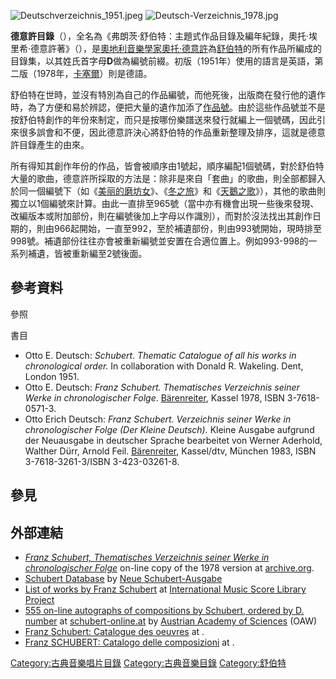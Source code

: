[[File:Deutschverzeichnis_1951.jpeg|thumb]]
[[File:Deutsch-Verzeichnis_1978.jpg|thumb]]

'''德意許目錄'''（{{lang-de|'''Deutsch-Verzeichnis'''}}），全名為《弗朗茨·舒伯特：主題式作品目錄及編年紀錄，奧托·埃里希·德意許著》（{{lang-de|''Franz Schubert: thematisches Verzeichnis seiner Werke in chronologischer Folge von Otto Erich Deutsch''}}），是[[奧地利|奧地利]][[音樂學家|音樂學家]][[奧托·埃里希·多伊奇|奧托·德意許]]為[[舒伯特|舒伯特]]的所有作品所編成的目錄集，以其姓氏首字母'''D'''做為編號前綴。初版（1951年）使用的語言是英語，第二版（1978年，[[卡塞爾市|卡塞爾]]）則是德語。

舒伯特在世時，並沒有特別為自己的作品編號，而他死後，出版商在發行他的遺作時，為了方便和易於辨認，便把大量的遺作加添了[[作品號|作品號]]。由於這些作品號並不是按舒伯特創作的年份來制定，而只是按哪份樂譜送來發行就編上一個號碼，因此引來很多誤會和不便，因此德意許決心將舒伯特的作品重新整理及排序，這就是德意許目錄產生的由來。

所有得知其創作年份的作品，皆會被順序由1號起，順序編配1個號碼，對於舒伯特大量的歌曲，德意許所採取的方法是：除非是來自「套曲」的歌曲，則全部都歸入於同一個編號下（如《[[美丽的磨坊女|美丽的磨坊女]]》、《[[冬之旅|冬之旅]]》和《[[天鵝之歌|天鵝之歌]]》），其他的歌曲則獨立以1個編號來計算。由此一直排至965號（當中亦有機會出現一些後來發現、改編版本或附加部份，則在編號後加上字母以作識別），而對於沒法找出其創作日期的，則由966起開始，一直至992，至於補遺部份，則由993號開始，現時排至998號。補遺部份往往亦會被重新編號並安置在合適位置上。例如993-998的一系列補遺，皆被重新編至2號後面。

== 參考資料 ==
;參照
{{reflist}}

;書目
* Otto E. Deutsch: ''Schubert. Thematic Catalogue of all his works in chronological order.'' In collaboration with Donald R. Wakeling. Dent, London 1951.
* Otto E. Deutsch: ''Franz Schubert. Thematisches Verzeichnis seiner Werke in chronologischer Folge''. [[貝倫賴特出版社|Bärenreiter]], Kassel 1978, ISBN 3-7618-0571-3.
* Otto Erich Deutsch: ''Franz Schubert. Verzeichnis seiner Werke in chronologischer Folge (Der Kleine Deutsch).'' Kleine Ausgabe aufgrund der Neuausgabe in deutscher Sprache bearbeitet von Werner Aderhold, Walther Dürr, Arnold Feil. [[貝倫賴特出版社|Bärenreiter]], Kassel/dtv, München 1983, ISBN 3-7618-3261-3/ISBN 3-423-03261-8.

== 參見 ==
{{portal box|古典音樂}}

== 外部連結 ==
* [https://archive.org/details/FranzSchubert.ThematischesVerzeichnisSeinerWerkeInChronologischerFolge ''Franz Schubert, Thematisches Verzeichnis seiner Werke in chronologischer Folge''] on-line copy of the 1978 version at [[archive.org|archive.org]].{{in lang|de}}
* [http://schubert-ausgabe.de/en/research/schubert-database/ Schubert Database] {{Wayback|url=http://schubert-ausgabe.de/en/research/schubert-database/ |date=20200814111508 }} by [[Neue_Schubert-Ausgabe|Neue Schubert-Ausgabe]]
* [[scores:List_of_works_by_Franz_Schubert|List of works by Franz Schubert]] at [[International_Music_Score_Library_Project|International Music Score Library Project]]
* [https://web.archive.org/web/20100912194445/http://www.schubert-online.at/activpage/allewerke_en.php 555 on-line autographs of compositions by Schubert, ordered by D. number] at [https://web.archive.org/web/20150217160530/http://www.schubert-online.at/activpage/index_en.htm schubert-online.at] by [[Austrian_Academy_of_Sciences|Austrian Academy of Sciences]] (OAW)
* [http://www.musiqueorguequebec.ca/catal/schubert/schf.html Franz Schubert: Catalogue des oeuvres] {{Wayback|url=http://www.musiqueorguequebec.ca/catal/schubert/schf.html |date=20220130062625 }} at {{url|musiqueorguequebec.ca}}.{{in lang|fr}}
* [http://www.flaminioonline.it/Biografie/Schubert-catalogo-pagina1.html Franz SCHUBERT: Catalogo delle composizioni] {{Wayback|url=http://www.flaminioonline.it/Biografie/Schubert-catalogo-pagina1.html |date=20180812233313 }} at {{url|flaminioonline.it}}.{{in lang|it}}

[[Category:古典音樂唱片目錄|Category:古典音樂唱片目錄]]
[[Category:古典音樂目錄|Category:古典音樂目錄]]
[[Category:舒伯特|Category:舒伯特]]
